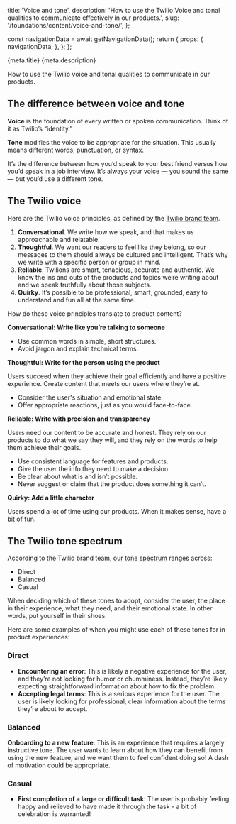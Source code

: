   title: 'Voice and tone',
  description: 'How to use the Twilio Voice and tonal qualities to communicate effectively in our products.',
  slug: '/foundations/content/voice-and-tone/',
};




  const navigationData = await getNavigationData();
  return {
    props: {
      navigationData,
    },
  };
};

<PageHeader>
  <PageHeaderDetails>
    <PageHeaderHeading>{meta.title}</PageHeaderHeading>
    <PageHeaderParagraph>{meta.description}</PageHeaderParagraph>
  </PageHeaderDetails>
  <PageHeaderSeparator>
    <Separator orientation="horizontal"/>
  </PageHeaderSeparator>
</PageHeader>

<contentwrapper>

<PageAside data={mdxHeadings} />

<content>

How to use the Twilio voice and tonal qualities to communicate in our products.

## The difference between voice and tone

**Voice** is the foundation of every written or spoken communication. Think of it as Twilio’s “identity.”

**Tone** modifies the voice to be appropriate for the situation. This usually means different words, punctuation, or syntax.

It’s the difference between how you’d speak to your best friend versus how you’d speak in a job interview. It’s always your voice — you sound the same — but you’d use a different tone.

## The Twilio voice

Here are the Twilio voice principles, as defined by the [Twilio brand team](https://library.twilio.com/guidelines/guide/1b8c14a4-287d-47a4-8ac6-1621bfe97a6d/page/107efbc5-d9d8-40fe-88ee-d6366ed16ede).

1. **Conversational**. We write how we speak, and that makes us approachable and relatable. 
2. **Thoughtful**. We want our readers to feel like they belong, so our messages to them should always be cultured and intelligent. That’s why we write with a specific person or group in mind. 
3. **Reliable**. Twilions are smart, tenacious, accurate and authentic. We know the ins and outs of the products and topics we’re writing about and we speak truthfully about those subjects.
4. **Quirky**. It’s possible to be professional, smart, grounded, easy to understand and fun all at the same time. 

How do these voice principles translate to product content?

**Conversational: Write like you’re talking to someone**
- Use common words in simple, short structures.
- Avoid jargon and explain technical terms.

**Thoughtful: Write for the person using the product**

Users succeed when they achieve their goal efficiently and have a positive experience. Create content that meets our users where they’re at.
- Consider the user's situation and emotional state.
- Offer appropriate reactions, just as you would face-to-face.

**Reliable: Write with precision and transparency**

Users need our content to be accurate and honest. They rely on our products to do what we say they will, and they rely on the words to help them achieve their goals. 
- Use consistent language for features and products.
- Give the user the info they need to make a decision.
- Be clear about what is and isn’t possible.
- Never suggest or claim that the product does something it can’t.

**Quirky:  Add a little character**

Users spend a lot of time using our products. When it makes sense, have a bit of fun.

## The Twilio tone spectrum

According to the Twilio brand team, [our tone spectrum](https://library.twilio.com/guidelines/guide/1b8c14a4-287d-47a4-8ac6-1621bfe97a6d/page/107efbc5-d9d8-40fe-88ee-d6366ed16ede) ranges across:

- Direct
- Balanced
- Casual

When deciding which of these tones to adopt, consider the user, the place in their experience, what they need, and their emotional state. In other words, put yourself in their shoes.

Here are some examples of when you might use each of these tones for in-product experiences:

### Direct

- **Encountering an error**: This is likely a negative experience for the user, and they’re not looking for humor or chumminess. Instead, they’re likely expecting straightforward information about how to fix the problem.
- **Accepting legal terms**: This is a serious experience for the user. The user is likely looking for professional, clear information about the terms they’re about to accept.

### Balanced

**Onboarding to a new feature**: This is an experience that requires a largely instructive tone. The user wants to learn about how they can benefit from using the new feature, and we want them to feel confident doing so! A dash of motivation could be appropriate.

### Casual
- **First completion of a large or difficult task**: The user is probably feeling happy and relieved to have made it through the task - a bit of celebration is warranted!


</content>
</contentwrapper>
